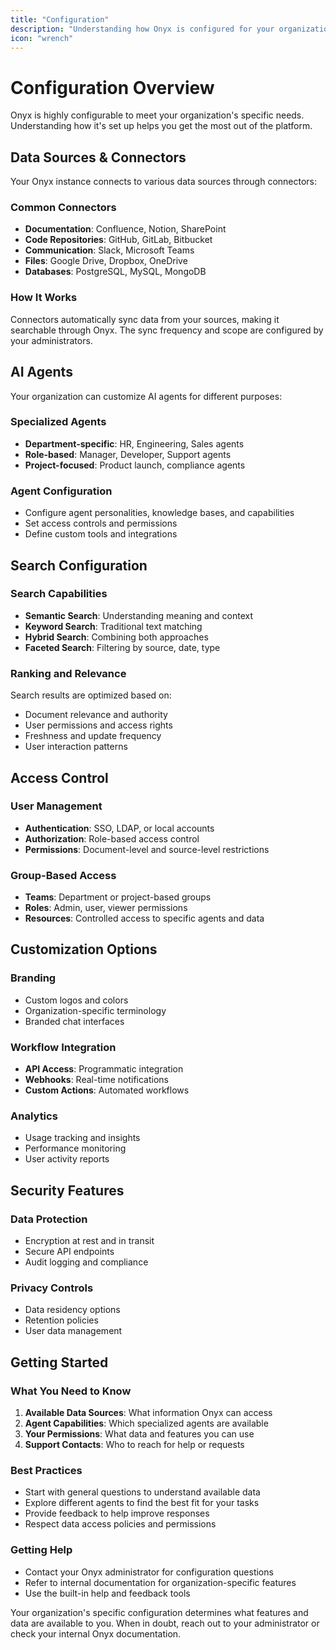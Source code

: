```yaml
---
title: "Configuration"
description: "Understanding how Onyx is configured for your organization"
icon: "wrench"
---
```


# Configuration Overview

Onyx is highly configurable to meet your organization's specific needs. Understanding how it's set up helps you get the most out of the platform.

## Data Sources & Connectors

Your Onyx instance connects to various data sources through connectors:

### **Common Connectors**
- **Documentation**: Confluence, Notion, SharePoint
- **Code Repositories**: GitHub, GitLab, Bitbucket
- **Communication**: Slack, Microsoft Teams
- **Files**: Google Drive, Dropbox, OneDrive
- **Databases**: PostgreSQL, MySQL, MongoDB

### **How It Works**
Connectors automatically sync data from your sources, making it searchable through Onyx. The sync frequency and scope are configured by your administrators.

## AI Agents

Your organization can customize AI agents for different purposes:

### **Specialized Agents**
- **Department-specific**: HR, Engineering, Sales agents
- **Role-based**: Manager, Developer, Support agents  
- **Project-focused**: Product launch, compliance agents

### **Agent Configuration**
- Configure agent personalities, knowledge bases, and capabilities
- Set access controls and permissions
- Define custom tools and integrations

## Search Configuration

### **Search Capabilities**
- **Semantic Search**: Understanding meaning and context
- **Keyword Search**: Traditional text matching
- **Hybrid Search**: Combining both approaches
- **Faceted Search**: Filtering by source, date, type

### **Ranking and Relevance**
Search results are optimized based on:
- Document relevance and authority
- User permissions and access rights
- Freshness and update frequency
- User interaction patterns

## Access Control

### **User Management**
- **Authentication**: SSO, LDAP, or local accounts
- **Authorization**: Role-based access control
- **Permissions**: Document-level and source-level restrictions

### **Group-Based Access**
- **Teams**: Department or project-based groups
- **Roles**: Admin, user, viewer permissions
- **Resources**: Controlled access to specific agents and data

## Customization Options

### **Branding**
- Custom logos and colors
- Organization-specific terminology
- Branded chat interfaces

### **Workflow Integration**
- **API Access**: Programmatic integration
- **Webhooks**: Real-time notifications
- **Custom Actions**: Automated workflows

### **Analytics**
- Usage tracking and insights
- Performance monitoring
- User activity reports

## Security Features

### **Data Protection**
- Encryption at rest and in transit
- Secure API endpoints
- Audit logging and compliance

### **Privacy Controls**
- Data residency options
- Retention policies
- User data management

## Getting Started

### **What You Need to Know**
1. **Available Data Sources**: What information Onyx can access
2. **Agent Capabilities**: Which specialized agents are available
3. **Your Permissions**: What data and features you can use
4. **Support Contacts**: Who to reach for help or requests

### **Best Practices**
- Start with general questions to understand available data
- Explore different agents to find the best fit for your tasks
- Provide feedback to help improve responses
- Respect data access policies and permissions

### **Getting Help**
- Contact your Onyx administrator for configuration questions
- Refer to internal documentation for organization-specific features
- Use the built-in help and feedback tools

Your organization's specific configuration determines what features and data are available to you. When in doubt, reach out to your administrator or check your internal Onyx documentation. 